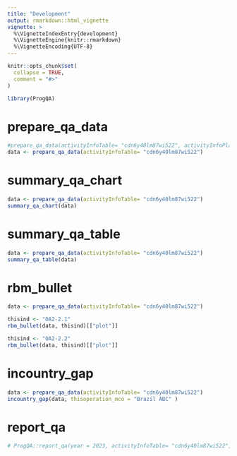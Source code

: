 ```yaml
---
title: "Development"
output: rmarkdown::html_vignette
vignette: >
  %\VignetteIndexEntry{development}
  %\VignetteEngine{knitr::rmarkdown}
  %\VignetteEncoding{UTF-8}
---
```


```r
knitr::opts_chunk$set(
  collapse = TRUE,
  comment = "#>"
)
```

```r
library(ProgQA)
```

<!-- WARNING - This vignette is generated by {fusen} from dev/function_documentation.Rmd: do not edit by hand -->

<!--
 For each fo the function you need, add FUSEN chunk through the Rstudio add-in " add {fusen} chunks"
 -->
 

# prepare_qa_data

    

  

```r
#prepare_qa_data(activityInfoTable= "cdn6y40lm87wi522", activityInfoPlan ="caqxz3lrqv8wig3", activityInfoCountry="cwpgxrfllcr4wv66")
data <- prepare_qa_data(activityInfoTable= "cdn6y40lm87wi522")
```

  

  

# summary_qa_chart

    

  

```r
data <- prepare_qa_data(activityInfoTable= "cdn6y40lm87wi522")
summary_qa_chart(data)
```

  

    

# summary_qa_table

    

  

```r
data <- prepare_qa_data(activityInfoTable= "cdn6y40lm87wi522")
summary_qa_table(data)
```

  

    

# rbm_bullet

    

  

```r

data <- prepare_qa_data(activityInfoTable= "cdn6y40lm87wi522")

thisind <- "OA2-2.1"
rbm_bullet(data, thisind)[["plot"]]

thisind <- "OA2-2.2"
rbm_bullet(data, thisind)[["plot"]]
```

  

   
   

# incountry_gap

    

  

```r
data <- prepare_qa_data(activityInfoTable= "cdn6y40lm87wi522")
incountry_gap(data, thisoperation_mco = "Brazil ABC" )
```

  

     


# report_qa

    

  

```r
# ProgQA::report_qa(year = 2023, activityInfoTable= "cdn6y40lm87wi522",   folder = "dev/report")
```

  

  


<!--
 below is a default chunk to create and document your run_app function
-->




<!--
 Once you have created your back office functions , run the next chunk to install and package them


# There can be development actions

Create a chunk with 'development' actions

- The chunk needs to be named `development` or `dev`
- It contains functions that are used for package development only
- Note that you may want to store most of these functions in the 0-dev_history.Rmd file

These are only included in the present flat template file, their content will not be part of the package anywhere else.
-->


